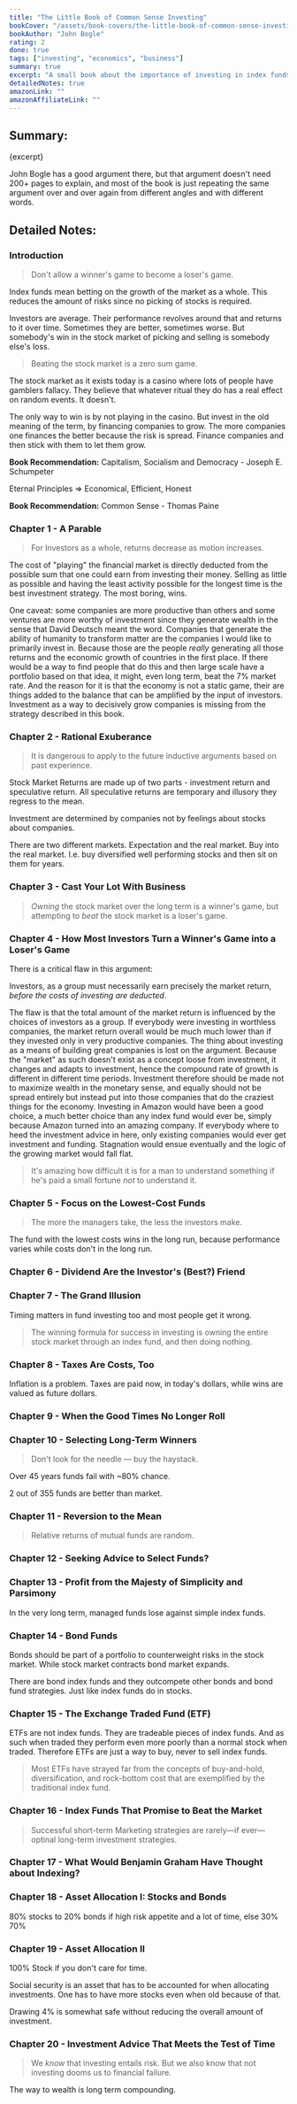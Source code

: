```yaml
---
title: "The Little Book of Common Sense Investing"
bookCover: "/assets/book-covers/the-little-book-of-common-sense-investing.jpg"
bookAuthor: "John Bogle"
rating: 2
done: true
tags: ["investing", "economics", "business"]
summary: true
excerpt: "A small book about the importance of investing in index funds and not trying to beat the market. In a nutshell, this books core idea is this: Buy the cheapest index fund you can and hold it for as long as possible. This way you get what you deserve: market returns."
detailedNotes: true
amazonLink: ""
amazonAffiliateLink: ""
---
```


## Summary:

<p>{excerpt}</p>
  
John Bogle has a good argument there, but that argument doesn't need 200+ pages to explain, and most of the book is just repeating the same argument over and over again from different angles and with different words.

## Detailed Notes:

### Introduction  
  
> Don't allow a winner's game to become a loser's game.  
  
Index funds mean betting on the growth of the market as a whole. This reduces the amount of risks since no picking of stocks is required.  
  
Investors are average. Their performance revolves around that and returns to it over time. Sometimes they are better, sometimes worse. But somebody's win in the stock market of picking and selling is somebody else's loss.  
  
> Beating the stock market is a zero sum game.  
  
The stock market as it exists today is a casino where lots of people have gamblers fallacy. They believe that whatever ritual they do has a real effect on random events. It doesn't.  
  
The only way to win is by not playing in the casino. But invest in the old meaning of the term, by financing companies to grow. The more companies one finances the better because the risk is spread. Finance companies and then stick with them to let them grow.  
  
**Book Recommendation:** Capitalism, Socialism and Democracy - Joseph E. Schumpeter  
  
Eternal Principles => Economical, Efficient, Honest  
  
**Book Recommendation:** Common Sense - Thomas Paine  
  
  
### Chapter 1 - A Parable  
  
> For Investors as a whole, returns decrease as motion increases.  
  
The cost of "playing" the financial market is directly deducted from the possible sum that one could earn from investing their money. Selling as little as possible and having the least activity possible for the longest time is the best investment strategy. The most boring, wins.  
  
One caveat: some companies are more productive than others and some ventures are more worthy of investment since they generate wealth in the sense that David Deutsch meant the word. Companies that generate the ability of humanity to transform matter are the companies I would like to primarily invest in. Because those are the people *really* generating all those returns and the economic growth of countries in the first place. If there would be a way to find people that do this and then large scale have a portfolio based on that idea, it might, even long term, beat the 7% market rate. And the reason for it is that the economy is not a static game, their are things added to the balance that can be amplified by the input of investors. Investment as a way to decisively grow companies is missing from the strategy described in this book.  
  
### Chapter 2 - Rational Exuberance  
  
> It is dangerous to apply to the future inductive arguments based on past experience.  
  
Stock Market Returns are made up of two parts - investment return and speculative return. All speculative returns are temporary and illusory they regress to the mean.  
  
Investment are determined by companies not by feelings about stocks about companies.  
  
There are two different markets. Expectation and the real market. Buy into the real market. I.e. buy diversified well performing stocks and then sit on them for years.  
  
### Chapter 3 - Cast Your Lot With Business  
  
> *Owning* the stock market over the long term is a winner's game, but attempting to *beat* the stock market is a loser's game.  
  
### Chapter 4 - How Most Investors Turn a Winner's Game into a Loser's Game  
  
There is a critical flaw in this argument:  
  
Investors, as a group must necessarily earn precisely the market return, *before the costs of investing are deducted*.  
  
The flaw is that the total amount of the market return is influenced by the choices of investors as a group. If everybody were investing in worthless companies, the market return overall would be much much lower than if they invested only in very productive companies. The thing about investing as a means of building great companies is lost on the argument. Because the "market" as such doesn't exist as a concept loose from investment, it changes and adapts to investment, hence the compound rate of growth is different in different time periods. Investment therefore should be made not to maximize wealth in the monetary sense, and equally should not be spread entirely but instead put into those companies that do the craziest things for the economy. Investing in Amazon would have been a good choice, a much better choice than any index fund would ever be, simply because Amazon turned into an amazing company. If everybody where to heed the investment advice in here, only existing companies would ever get investment and funding. Stagnation would ensue eventually and the logic of the growing market would fall flat.  
  
> It's amazing how difficult it is for a man to understand something if he's paid a small fortune *not* to understand it.  
  
### Chapter 5 - Focus on the Lowest-Cost Funds  
  
> The more the managers take, the less the investors make.  
  
The fund with the lowest costs wins in the long run, because performance varies while costs don't in the long run.  
  
### Chapter 6 - Dividend Are the Investor's (Best?) Friend  
  
### Chapter 7 - The Grand Illusion  
  
Timing matters in fund investing too and most people get it wrong.  
  
> The winning formula for success in investing is owning the entire stock market through an index fund, and then doing nothing.  
  
### Chapter 8 - Taxes Are Costs, Too  
  
Inflation is a problem. Taxes are paid now, in today's dollars, while wins are valued as future dollars.  
  
### Chapter 9 - When the Good Times No Longer Roll  
  
### Chapter 10 - Selecting Long-Term Winners  
  
> Don't look for the needle — buy the haystack.  
  
Over 45 years funds fail with ~80% chance.  
  
2 out of 355 funds are better than market.  
  
### Chapter 11 - Reversion to the Mean  
  
> Relative returns of mutual funds are random.  
  
### Chapter 12 - Seeking Advice to Select Funds?  
  
### Chapter 13 - Profit from the Majesty of Simplicity and Parsimony  
  
In the very long term, managed funds lose against simple index funds.  
  
### Chapter 14 - Bond Funds  
  
Bonds should be part of a portfolio to counterweight risks in the stock market. While stock market contracts bond market expands.  
  
There are bond index funds and they outcompete other bonds and bond fund strategies. Just like index funds do in stocks.  
  
### Chapter 15 - The Exchange Traded Fund (ETF)  
  
ETFs are not index funds. They are tradeable pieces of index funds. And as such when traded they perform even more poorly than a normal stock when traded. Therefore ETFs are just a way to buy, never to sell index funds.  
  
> Most ETFs have strayed far from the concepts of buy-and-hold, diversification, and rock-bottom cost that are exemplified by the traditional index fund.  
  
### Chapter 16 - Index Funds That Promise to Beat the Market  
  
> Successful short-term Marketing strategies are rarely—if ever—optinal long-term investment strategies.  
  
### Chapter 17 - What Would Benjamin Graham Have Thought about Indexing?  
  
### Chapter 18 - Asset Allocation I: Stocks and Bonds  
  
80% stocks to 20% bonds if high risk appetite and a lot of time, else 30% 70%  
  
### Chapter 19 - Asset Allocation II  
  
100% Stock if you don't care for time.  
  
Social security is an asset that has to be accounted for when allocating investments. One has to have more stocks even when old because of that.  
  
Drawing 4% is somewhat safe without reducing the overall amount of investment.  
  
### Chapter 20 - Investment Advice That Meets the Test of Time  
  
> We *know* that investing entails risk. But we also know that not investing dooms us to financial failure.  
  
The way to wealth is long term compounding.
